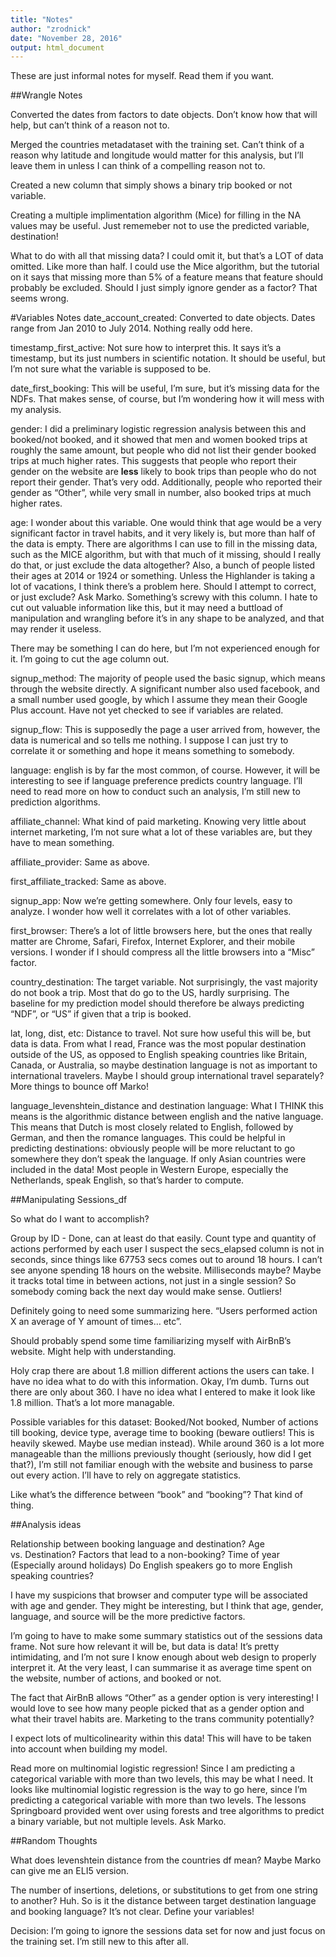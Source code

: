 ```yaml
---
title: "Notes"
author: "zrodnick"
date: "November 28, 2016"
output: html_document
---
```

These are just informal notes for myself. Read them if you want. 

##Wrangle Notes

Converted the dates from factors to date objects. Don't know how that will help, but can't think of a reason not to. 

Merged the countries metadataset with the training set. Can't think of a reason why latitude and longitude would matter for this analysis, but I'll leave them in unless I can think of a compelling reason not to. 

Created a new column that simply shows a binary trip booked or not variable. 

Creating a multiple implimentation algorithm (Mice) for filling in the NA values may be useful. Just rememeber not to use the predicted variable, destination! 

What to do with all that missing data? I could omit it, but that's a LOT of data omitted. Like more than half. I could use the Mice algorithm, but the tutorial on it says that missing more than 5% of a feature means that feature should probably be excluded. Should I just simply ignore gender as a factor? That seems wrong. 

#Variables Notes
date_account_created: Converted to date objects. Dates range from Jan 2010 to July 2014. Nothing really odd here.

timestamp_first_active: Not sure how to interpret this. It says it's a timestamp, but its just numbers in scientific notation. It should be useful, but I'm not sure what the variable is supposed to be. 

date_first_booking: This will be useful, I'm sure, but it's missing data for the NDFs. That makes sense, of course, but I'm wondering how it will mess with my analysis. 

gender: I did a preliminary logistic regression analysis between this and booked/not booked, and it showed that men and women booked trips at roughly the same amount, but people who did not list their gender booked trips at much higher rates. This suggests that people who report their gender on the website are **less** likely to book trips than people who do not report their gender. That's very odd. Additionally, people who reported their gender as "Other", while very small in number, also booked trips at much higher rates. 

age: I wonder about this variable. One would think that age would be a very significant factor in travel habits, and it very likely is, but more than half of the data is empty. There are algorithms I can use to fill in the missing data, such as the MICE algorithm, but with that much of it missing, should I really do that, or just exclude the data altogether? Also, a bunch of people listed their ages at 2014 or 1924 or something. Unless the Highlander is taking a lot of vacations, I think there's a problem here. Should I attempt to correct, or just exclude? Ask Marko. Something's screwy with this column. I hate to cut out valuable information like this, but it may need a buttload of manipulation and wrangling before it's in any shape to be analyzed, and that may render it useless. 

There may be something I can do here, but I'm not experienced enough for it. I'm going to cut the age column out. 

signup_method: The majority of people used the basic signup, which means through the website directly. A significant number also used facebook, and a small number used google, by which I assume they mean their Google Plus account. Have not yet checked to see if variables are related. 

signup_flow: This is supposedly the page a user arrived from, however, the data is numerical and so tells me nothing. I suppose I can just try to correlate it or something and hope it means something to somebody.

language: english is by far the most common, of course. However, it will be interesting to see if language preference predicts country language. I'll need to read more on how to conduct such an analysis, I'm still new to prediction algorithms.

affiliate_channel: What kind of paid marketing. Knowing very little about internet marketing, I'm not sure what a lot of these variables are, but they have to mean something. 

affiliate_provider: Same as above.

first_affiliate_tracked: Same as above.

signup_app: Now we're getting somewhere. Only four levels, easy to analyze. I wonder how well it correlates with a lot of other variables. 

first_browser: There's a lot of little browsers here, but the ones that really matter are Chrome, Safari, Firefox, Internet Explorer, and their mobile versions. I wonder if I should compress all the little browsers into a "Misc" factor. 

country_destination: The target variable. Not surprisingly, the vast majority do not book a trip. Most that do go to the US, hardly surprising. The baseline for my prediction model should therefore be always predicting "NDF", or "US" if given that a trip is booked. 

lat, long, dist, etc: Distance to travel. Not sure how useful this will be, but data is data. From what I read, France was the most popular destination outside of the US, as opposed to English speaking countries like Britain, Canada, or Australia, so maybe destination language is not as important to international travelers. Maybe I should group international travel separately? More things to bounce off Marko!

language_levenshtein_distance and destination language: What I THINK this means is the algorithmic distance between english and the native language. This means that Dutch is most closely related to English, followed by German, and then the romance languages. This could be helpful in predicting destinations: obviously people will be more reluctant to go somewhere they don't speak the language. If only Asian countries were included in the data! Most people in Western Europe, especially the Netherlands, speak English, so that's harder to compute. 


##Manipulating Sessions_df

So what do I want to accomplish?

Group by ID - Done, can at least do that easily.
Count type and quantity of actions performed by each user
I suspect the secs_elapsed column is not in seconds, since things like 67753 secs comes out to around 18 hours. I can't see anyone spending 18 hours on the website. Milliseconds maybe? Maybe it tracks total time in between actions, not just in a single session? So somebody coming back the next day would make sense. Outliers! 

Definitely going to need some summarizing here. "Users performed action X an average of Y amount of times... etc". 

Should probably spend some time familiarizing myself with AirBnB's website. Might help with understanding. 

Holy crap there are about 1.8 million different actions the users can take. I have no idea what to do with this information. Okay, I'm dumb. Turns out there are only about 360. I have no idea what I entered to make it look like 1.8 million. That's a lot more managable. 


Possible variables for this dataset: Booked/Not booked, Number of actions till booking, device type, average time to booking (beware outliers! This is heavily skewed. Maybe use median instead). While around 360 is a lot more manageable than the millions previously thought (seriously, how did I get that?), I'm still not familiar enough with the website and business to parse out every action. I'll have to rely on aggregate statistics. 

Like what's the difference between "book" and "booking"? That kind of thing. 

##Analysis ideas

Relationship between booking language and destination?
Age vs. Destination?
Factors that lead to a non-booking?
Time of year (Especially around holidays)
Do English speakers go to more English speaking countries?

I have my suspicions that browser and computer type will be associated with age and gender. They might be interesting, but I think that age, gender, language, and source will be the more predictive factors. 

I'm going to have to make some summary statistics out of the sessions data frame. Not sure how relevant it will be, but data is data! It's pretty intimidating, and I'm not sure I know enough about web design to properly interpret it. At the very least, I can summarise it as average time spent on the website, number of actions, and booked or not.  

The fact that AirBnB allows "Other" as a gender option is very interesting! I would love to see how many people picked that as a gender option and what their travel habits are. Marketing to the trans community potentially?

I expect lots of multicolinearity within this data! This will have to be taken into account when building my model. 

Read more on multinomial logistic regression! Since I am predicting a categorical variable with more than two levels, this may be what I need. It looks like multinomial logistic regression is the way to go here, since I'm predicting a categorical variable with more than two levels. The lessons Springboard provided went over using forests and tree algorithms to predict a binary variable, but not multiple levels. Ask Marko. 


##Random Thoughts

What does levenshtein distance from the countries df mean? Maybe Marko can give me an ELI5 version. 

The number of insertions, deletions, or substitutions to get from one string to another? Huh. So is it the distance between target destination language and booking language? It's not clear. Define your variables!

Decision: I'm going to ignore the sessions data set for now and just focus on the training set. I'm still new to this after all. 

